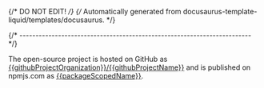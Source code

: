 {/* DO NOT EDIT! */}
{/* Automatically generated from docusaurus-template-liquid/templates/docusaurus. */}

{/* ------------------------------------------------------------------------ */}

The open-source project is hosted on GitHub as
[{{githubProjectOrganization}}/{{githubProjectName}}](https://github.com/{{githubProjectOrganization}}/{{githubProjectName}})
and is published on npmjs.com as
[{{packageScopedName}}](https://www.npmjs.com/package/{{packageScopedName}}).
